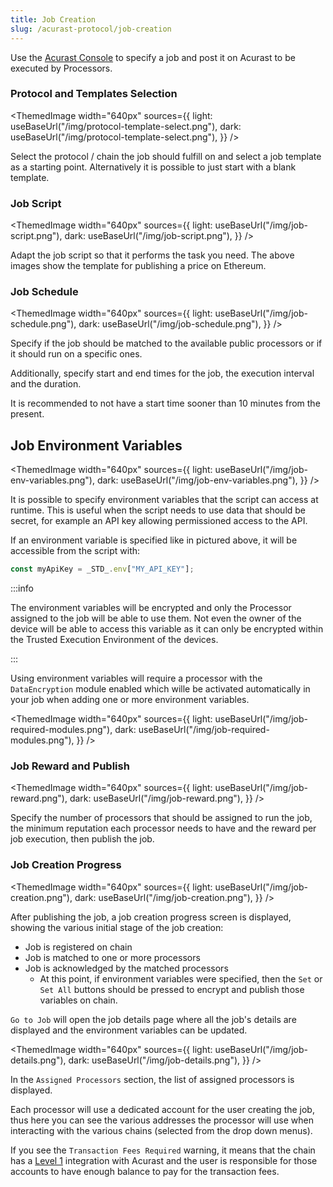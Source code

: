 ```yaml
---
title: Job Creation
slug: /acurast-protocol/job-creation
---
```



Use the [Acurast Console](https://console.acurast.com) to specify a job and post it on Acurast to be executed by Processors.

### Protocol and Templates Selection

<ThemedImage
  width="640px"
  sources={{
    light: useBaseUrl("/img/protocol-template-select.png"),
    dark: useBaseUrl("/img/protocol-template-select.png"),
  }}
/>

Select the protocol / chain the job should fulfill on and select a job template as a starting point. Alternatively it is possible to just start with a blank template.

### Job Script

<ThemedImage
  width="640px"
  sources={{
    light: useBaseUrl("/img/job-script.png"),
    dark: useBaseUrl("/img/job-script.png"),
  }}
/>

Adapt the job script so that it performs the task you need. The above images show the template for publishing a price on Ethereum.

### Job Schedule

<ThemedImage
  width="640px"
  sources={{
    light: useBaseUrl("/img/job-schedule.png"),
    dark: useBaseUrl("/img/job-schedule.png"),
  }}
/>

Specify if the job should be matched to the available public processors or if it should run on a specific ones.

Additionally, specify start and end times for the job, the execution interval and the duration.

It is recommended to not have a start time sooner than 10 minutes from the present.

## Job Environment Variables

<ThemedImage
  width="640px"
  sources={{
    light: useBaseUrl("/img/job-env-variables.png"),
    dark: useBaseUrl("/img/job-env-variables.png"),
  }}
/>

It is possible to specify environment variables that the script can access at runtime. This is useful when the script needs to use data that should be secret, for example an API key allowing permissioned access to the API.

If an environment variable is specified like in pictured above, it will be accessible from the script with:

```javascript
const myApiKey = _STD_.env["MY_API_KEY"];
```

:::info

The environment variables will be encrypted and only the Processor assigned to the job will be able to use them. Not even the owner of the device will be able to access this variable as it can only be encrypted within the Trusted Execution Environment of the devices.

:::

Using environment variables will require a processor with the `DataEncryption` module enabled which wille be activated automatically in your job when adding one or more environment variables.

<ThemedImage
  width="640px"
  sources={{
    light: useBaseUrl("/img/job-required-modules.png"),
    dark: useBaseUrl("/img/job-required-modules.png"),
  }}
/>

### Job Reward and Publish

<ThemedImage
  width="640px"
  sources={{
    light: useBaseUrl("/img/job-reward.png"),
    dark: useBaseUrl("/img/job-reward.png"),
  }}
/>

Specify the number of processors that should be assigned to run the job, the minimum reputation each processor needs to have and the reward per job execution, then publish the job.

### Job Creation Progress

<ThemedImage
  width="640px"
  sources={{
    light: useBaseUrl("/img/job-creation.png"),
    dark: useBaseUrl("/img/job-creation.png"),
  }}
/>

After publishing the job, a job creation progress screen is displayed, showing the various initial stage of the job creation:

- Job is registered on chain
- Job is matched to one or more processors
- Job is acknowledged by the matched processors
  - At this point, if environment variables were specified, then the `Set` or `Set All` buttons should be pressed to encrypt and publish those variables on chain.

`Go to Job` will open the job details page where all the job's details are displayed and the environment variables can be updated.

<ThemedImage
  width="640px"
  sources={{
    light: useBaseUrl("/img/job-details.png"),
    dark: useBaseUrl("/img/job-details.png"),
  }}
/>

In the `Assigned Processors` section, the list of assigned processors is displayed.

Each processor will use a dedicated account for the user creating the job, thus here you can see the various addresses the processor will use when interacting with the various chains (selected from the drop down menus).

If you see the `Transaction Fees Required` warning, it means that the chain has a [Level 1](/integrations/introduction#integration-levels) integration with Acurast and the user is responsible for those accounts to have enough balance to pay for the transaction fees.

